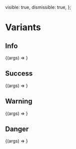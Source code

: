
<Meta title="Components/Alert" />

  visible: true,
  dismissible: true,
};

# Variants

## Info

<Canvas>
  <Story
    name="Info"
    args={{
      variant: AlertVariants.INFO,
      ...commonArgs,
    }}
  >
    {(args) => <Alert {...args} />}
  </Story>
</Canvas>

<ArgsTable story="Info" />

## Success

<Canvas>
  <Story
    name="Success"
    args={{
      variant: AlertVariants.SUCCESS,
      ...commonArgs,
    }}
  >
    {(args) => <Alert {...args} />}
  </Story>
</Canvas>

<ArgsTable story="Success" />

## Warning

<Canvas>
  <Story
    name="Warning"
    args={{
      variant: AlertVariants.WARNING,
      ...commonArgs,
    }}
  >
    {(args) => <Alert {...args} />}
  </Story>
</Canvas>

<ArgsTable story="Warning" />

## Danger

<Canvas>
  <Story
    name="Danger"
    args={{
      variant: AlertVariants.DANGER,
      ...commonArgs,
    }}
  >
    {(args) => <Alert {...args} />}
  </Story>
</Canvas>

<ArgsTable story="Danger" />
